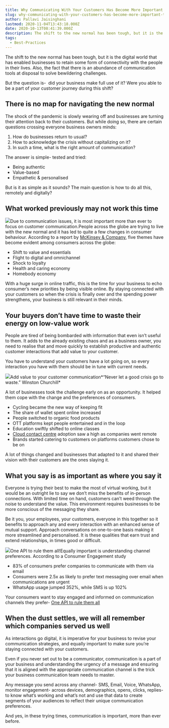 ```yaml
---
title: Why Communicating With Your Customers Has Become More Important Than Ever?
slug: why-communicating-with-your-customers-has-become-more-important-than-ever
author: Pallavi Jaisinghani
lastmod: 2020-11-04T13:43:18.000Z
date: 2020-10-13T08:41:39.000Z
description: The shift to the new normal has been tough, but it is the digital world that has enabled businesses to retain some form of connectivity with the people in their lives. Also, the fact that there is an abundance of communication tools at disposal to solve bewildering challenges.
tags:
  - Best-Practices
---
```


The shift to the new normal has been tough, but it is the digital world that has enabled businesses to retain some form of connectivity with the people in their lives. Also, the fact that there is an abundance of communication tools at disposal to solve bewildering challenges.   


But the question is-  did your business make full use of it? Were you able to be a part of your customer journey during this shift?

There is no map for navigating the new normal
---------------------------------------------

The shock of the pandemic is slowly wearing off and businesses are turning their attention back to their customers. But while doing so, there are certain questions crossing everyone business owners minds:

1. How do businesses return to usual?
2. How to acknowledge the crisis without capitalizing on it?
3. In such a time, what is the right amount of communication?

The answer is simple- tested and tried:

* Being authentic
* Value-based
* Empathetic & personalised

But is it as simple as it sounds? The main question is how to do all this, remotely and digitally?  


What worked previously may not work this time
---------------------------------------------

![](https://images-msg91.s3.ap-south-1.amazonaws.com/2020/10/Group-18802@2x-5.png)Due to communication issues, it is most important more than ever to focus on customer communication.People across the globe are trying to live with the new normal and it has led to quite a few changes in consumer behaviour. According to a report by [McKinsey & Company](https://www.mckinsey.com/business-functions/marketing-and-sales/our-insights/a-global-view-of-how-consumer-behavior-is-changing-amid-covid-19), five themes have become evident among consumers across the globe:

* Shift to value and essentials
* Flight to digital and omnichannel
* Shock to loyalty
* Health and caring economy
* Homebody economy

With a huge surge in online traffic, this is the time for your business to echo consumer’s new priorities by being visible online. By staying connected with your customers so when the crisis is finally over and the spending power strengthens, your business is still relevant in their minds.  


Your buyers don’t have time to waste their energy on low-value work
-------------------------------------------------------------------

People are tired of being bombarded with information that even isn’t useful to them. It adds to the already existing chaos and as a business owner, you need to realise that and move quickly to establish productive and authentic customer interactions that add value to your customer.   


You have to understand your customers have a lot going on, so every interaction you have with them should be in tune with current needs. 

![](https://images-msg91.s3.ap-south-1.amazonaws.com/2020/10/Group-18772@2x.png)Add value to your customer communication*“Never let a good crisis go to waste.” Winston Churchill*   


A lot of businesses took the challenge early on as an opportunity. It helped them cope with the change and the preferences of consumers.

* Cycling became the new way of keeping fit
* The share of wallet spent online increased
* People switched to organic food products
* OTT platforms kept people entertained and in the loop
* Education swiftly shifted to online classes
* [Cloud contact centre](https://msg91.com/hello/?utm_source=int&utm_medium=blog&utm_campaign=covidcommunication) adoption saw a high as companies went remote
* Brands started catering to customers on platforms customers chose to be on

A lot of things changed and businesses that adapted to it and shared their vision with their customers are the ones slaying it.   


What you say is as important as where you say it
------------------------------------------------

Everyone is trying their best to make the most of virtual working, but it would be an outright lie to say we don’t miss the benefits of in-person connections. With limited time on hand, customers can’t weed through the noise to understand the value. This environment requires businesses to be more conscious of the messaging they share.   


Be it you, your employees, your customers, everyone in this together so it benefits to approach any and every interaction with an enhanced sense of mutual support. Approach conversations on one-to-one basis making it more streamlined and personalised. It is these qualities that earn trust and extend relationships, in times good or difficult.   


![](https://images-msg91.s3.ap-south-1.amazonaws.com/2020/10/Group-18789@2x--1-.png)One API to rule them all!Equally important is understanding channel preferences. According to a Consumer Engagement study

* 83% of consumers prefer companies to communicate with them via email
* Consumers were 2.5x as likely to prefer text messaging over email when communications are urgent
* WhatsApp usage jumped 352%, while SMS is up 102%

Your consumers want to stay engaged and informed on communication channels they prefer- [One API to rule them all](https://msg91.com/one-api/?utm_source=int&utm_medium=blog&utm_campaign=covidcommunication)

When the dust settles, we will all remember which companies served us well
--------------------------------------------------------------------------

As interactions go digital, it is imperative for your business to revise your communication strategies, and equally important to make sure you’re staying connected with your customers.

Even if you never set out to be a communicator, communication is a part of your business and understanding the urgency of a message and ensuring that it is aligned with the appropriate communication channel is the trick your business communication team needs to master.   


Any message you send across any channel- SMS, Email, Voice, WhatsApp, monitor engagement- across devices, demographics, opens, clicks, replies- to know what’s working and what’s not and use that data to create segments of your audiences to reflect their unique communication preferences.   


And yes, in these trying times, communication is important, more than ever before.

